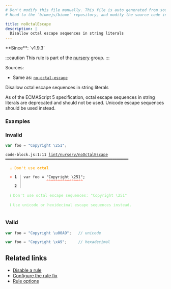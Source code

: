 ```yaml
---
# Don't modify this file manually. This file is auto generated from source, and you will lose your changes next time the website is built.
# Head to the `biomejs/biome` repository, and modify the source code in there.

title: noOctalEscape
description: |
  Disallow octal escape sequences in string literals
---
```


<Tabs>
<TabItem label="JavaScript (and super languages)" icon="seti:javascript">
**Since**: `v1.9.3`

:::caution
This rule is part of the [nursery](/linter/rules/#nursery) group.
:::

Sources: 
- Same as: <a href="https://eslint.org/docs/latest/rules/no-octal-escape" target="_blank"><code>no-octal-escape</code></a>

Disallow octal escape sequences in string literals

As of the ECMAScript 5 specification, octal escape sequences in string literals are deprecated and should not be used.
Unicode escape sequences should be used instead.

### Examples

### Invalid

```js
var foo = "Copyright \251";
```

<pre class="language-text"><code class="language-text">code-block.js:1:11 <a href="https://biomejs.dev/linter/rules/no-octal-escape">lint/nursery/noOctalEscape</a> ━━━━━━━━━━━━━━━━━━━━━━━━━━━━━━━━━━━━━━━━━━━━━━━━━━━━━━<br /><br />  <strong><span style="color: Orange;">⚠</span></strong> <span style="color: Orange;">Don't use </span><span style="color: Orange;"><strong>octal</strong></span><br />  <br />  <strong><span style="color: Tomato;">&gt;</span></strong> <strong>1 │ </strong>var foo = &quot;Copyright &#92;251&quot;;<br />   <strong>   │ </strong>          <strong><span style="color: Tomato;">^</span></strong><strong><span style="color: Tomato;">^</span></strong><strong><span style="color: Tomato;">^</span></strong><strong><span style="color: Tomato;">^</span></strong><strong><span style="color: Tomato;">^</span></strong><strong><span style="color: Tomato;">^</span></strong><strong><span style="color: Tomato;">^</span></strong><strong><span style="color: Tomato;">^</span></strong><strong><span style="color: Tomato;">^</span></strong><strong><span style="color: Tomato;">^</span></strong><strong><span style="color: Tomato;">^</span></strong><strong><span style="color: Tomato;">^</span></strong><strong><span style="color: Tomato;">^</span></strong><strong><span style="color: Tomato;">^</span></strong><strong><span style="color: Tomato;">^</span></strong><strong><span style="color: Tomato;">^</span></strong><br />    <strong>2 │ </strong><br />  <br />  <strong><span style="color: lightgreen;">ℹ</span></strong> <span style="color: lightgreen;">Don't use octal escape sequences: &quot;Copyright &#92;251&quot;</span><br />  <br />  <strong><span style="color: lightgreen;">ℹ</span></strong> <span style="color: lightgreen;">Use unicode or hexidecimal escape sequences instead.</span><br />  <br /></code></pre>

### Valid

```js
var foo = "Copyright \u00A9";   // unicode

var foo = "Copyright \xA9";     // hexadecimal
```

## Related links

- [Disable a rule](/linter/#disable-a-lint-rule)
- [Configure the rule fix](/linter#configure-the-rule-fix)
- [Rule options](/linter/#rule-options)

</TabItem>
</Tabs>

